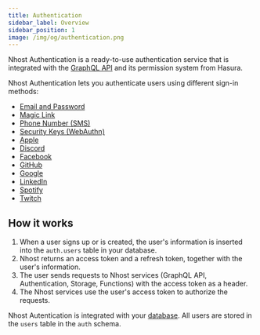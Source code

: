 ```yaml
---
title: Authentication
sidebar_label: Overview
sidebar_position: 1
image: /img/og/authentication.png
---
```


Nhost Authentication is a ready-to-use authentication service that is integrated with the [GraphQL API](/graphql) and its permission system from Hasura.

Nhost Authentication lets you authenticate users using different sign-in methods:

- [Email and Password](/authentication/sign-in-with-email-and-password)
- [Magic Link](/authentication/sign-in-with-magic-link)
- [Phone Number (SMS)](/authentication/sign-in-with-phone-number-sms)
- [Security Keys (WebAuthn)](/authentication/sign-in-with-phone-number-sms)
- [Apple](/authentication/sign-in-with-apple)
- [Discord](/authentication/sign-in-with-discord)
- [Facebook](/authentication/sign-in-with-facebook)
- [GitHub](/authentication/sign-in-with-github)
- [Google](/authentication/sign-in-with-google)
- [LinkedIn](/authentication/sign-in-with-linkedin)
- [Spotify](/authentication/sign-in-with-spotify)
- [Twitch](/authentication/sign-in-with-twitch)

## How it works

1. When a user signs up or is created, the user's information is inserted into the `auth.users` table in your database.
2. Nhost returns an access token and a refresh token, together with the user's information.
3. The user sends requests to Nhost services (GraphQL API, Authentication, Storage, Functions) with the access token as a header.
4. The Nhost services use the user's access token to authorize the requests.

Nhost Autentication is integrated with your [database](/database). All users are stored in the `users` table in the `auth` schema.
